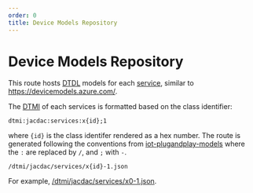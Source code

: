 ```yaml
---
order: 0
title: Device Models Repository
---
```


# Device Models Repository

This route hosts [DTDL](https://github.com/Azure/opendigitaltwins-dtdl/blob/master/DTDL/v2/dtdlv2.md) models for each [service](/services),
similar to https://devicemodels.azure.com/.

The [DTMI](https://github.com/Azure/digital-twin-model-identifier) of each services is formatted based on the class identifier:

    dtmi:jacdac:services:x{id};1

where ``{id}`` is the class identifer rendered as a hex number. 
The route is generated following the conventions from [iot-plugandplay-models](https://github.com/Azure/iot-plugandplay-models#consuming)
where the ``:`` are replaced by ``/``, and ``;`` with ``-``.

    /dtmi/jacdac/services/x{id}-1.json


For example, [/dtmi/jacdac/services/x0-1.json](/dtmi/jacdac/services/x0-1.json).